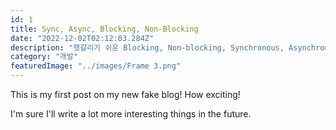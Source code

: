 ```yaml
---
id: 1
title: Sync, Async, Blocking, Non-Blocking
date: "2022-12-02T02:12:03.284Z"
description: "헷갈리기 쉬운 Blocking, Non-blocking, Synchronous, Asynchronous를 알기 쉽게 정리해보았습니다."
category: "개발"
featuredImage: "../images/Frame 3.png"
---
```


This is my first post on my new fake blog! How exciting!

I'm sure I'll write a lot more interesting things in the future.
